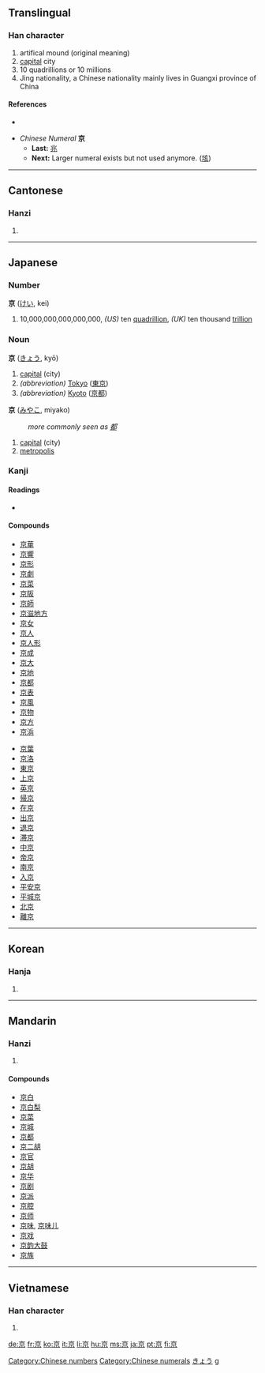 {{also|亰}}<!-- may be replaced by zh-forms -->
==Translingual==
{{stroke order|type=bw}}

===Han character===
{{Han char|rn=8|rad=亠|as=06|sn=8|four=0090<sub>6</sub>|canj=卜口火 (YRF)|ids=⿳[[亠]][[口]][[小]]}}
# artifical mound (original meaning)
# [[capital]] city
# 10 quadrillions or 10 millions
# Jing nationality, a Chinese nationality mainly lives in Guangxi province of China

====References====
* {{Han ref|kx=0088.190|dkj=00299|dj=0187.110|hdz=10284.060|uh=4EAC|ud=20140|bh=A8CA|bd=43210}}

* ''Chinese Numeral'' '''京'''
** '''Last:''' [[兆]]
** '''Next:''' Larger numeral exists but not used anymore. ([[垓]])

[[Category:Chinese numbers]]
[[Category:Chinese numerals]]

----

==Cantonese==

===Hanzi===
{{yue-hanzi|jyut=|y=ging1}}

# {{defn|Cantonese}}

----

==Japanese==

===Number===
'''京''' ([[けい]], kei)

# 10,000,000,000,000,000, ''(US)'' ten [[quadrillion]], ''(UK)'' ten thousand [[trillion]]

===Noun===
'''京''' ([[きょう]], kyō)

# [[capital]] (city)
# ''(abbreviation)'' [[Tokyo]] ([[東京]])
# ''(abbreviation)'' [[Kyoto]] ([[京都]])
'''京''' ([[みやこ]], miyako)
: ''more commonly seen as [[都]]''
# [[capital]] (city)
# [[metropolis]]

===Kanji===
{{ja-kanji|grade=2|rs=亠06}}

====Readings====
* {{ja-readings|on=[[きょう]] (''kyō''), [[けい]] (''kei''), [[きん]] (''kin'')|kun=[[みやこ]] (''miyako'')|nanori=[[あつ]] (''atsu''), [[たか]] (''taka'')}}

====Compounds====
{{top2}}
* [[京華]]
* [[京響]]
* [[京形]]
* [[京劇]]
* [[京菜]]
* [[京阪]]
* [[京師]]
* [[京滋地方]]
* [[京女]]
* [[京人]]
* [[京人形]]
* [[京成]]
* [[京大]]
* [[京地]]
* [[京都]]
* [[京表]]
* [[京風]]
* [[京物]]
* [[京方]]
* [[京浜]]
{{mid2}}
* [[京葉]]
* [[京洛]]
* [[東京]]
* [[上京]]
* [[英京]]
* [[帰京]]
* [[在京]]
* [[出京]]
* [[退京]]
* [[滞京]]
* [[中京]]
* [[帝京]]
* [[南京]]
* [[入京]]
* [[平安京]]
* [[平城京]]
* [[北京]]
* [[離京]]
{{bottom}}

[[Category:Japanese nouns|きょう]]
[[Category:Japanese numbers| g]]

----

==Korean==

===Hanja===
{{ko-hanja|hangeul=경|rv=gyeong|mr=kyŏng|y=kyeng}}

# {{defn|Korean}}

----

==Mandarin==

===Hanzi===
{{cmn-hanzi|pin=[[jīng]] ([[jing1]])|wg=ching<sup>1</sup>}}

# {{defn|Mandarin}}

====Compounds====
* [[京白]]
* [[京白梨]]
* [[京菜]]
* [[京城]]
* [[京都]]
* [[京二胡]]
* [[京官]]
* [[京胡]]
* [[京华]]
* [[京剧]]
* [[京派]]
* [[京腔]]
* [[京师]]
* [[京味]], [[京味儿]]
* [[京戏]]
* [[京韵大鼓]]
* [[京族]]

----

==Vietnamese==

===Han character===
{{vi-hantu|kinh}}

# {{defn|Vietnamese}}

[[de:京]]
[[fr:京]]
[[ko:京]]
[[it:京]]
[[li:京]]
[[hu:京]]
[[ms:京]]
[[ja:京]]
[[pt:京]]
[[fi:京]]